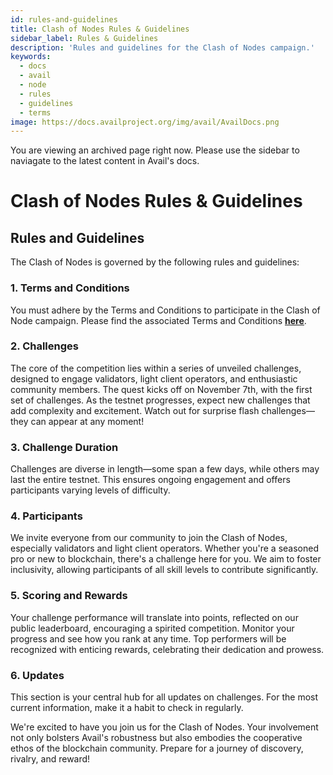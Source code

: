 ```yaml
---
id: rules-and-guidelines
title: Clash of Nodes Rules & Guidelines
sidebar_label: Rules & Guidelines
description: 'Rules and guidelines for the Clash of Nodes campaign.'
keywords:
  - docs
  - avail
  - node
  - rules
  - guidelines
  - terms
image: https://docs.availproject.org/img/avail/AvailDocs.png
---
```


<Callout type="warning" emoji="⚠️">
You are viewing an archived page right now. Please use the sidebar to naviagate to the latest content in Avail's docs.
</Callout>

# Clash of Nodes Rules & Guidelines

## Rules and Guidelines

The Clash of Nodes is governed by the following rules and guidelines:

### 1. Terms and Conditions

You must adhere by the Terms and Conditions to participate in the Clash of Node campaign. Please find the associated Terms and Conditions **[<ins>here</ins>](/docs/clash-of-nodes/toc.mdx)**.

### 2. Challenges

The core of the competition lies within a series of unveiled challenges, designed to engage validators, light client operators, and enthusiastic community members. The quest kicks off on November 7th, with the first set of challenges. As the testnet progresses, expect new challenges that add complexity and excitement. Watch out for surprise flash challenges—they can appear at any moment!

### 3. Challenge Duration

Challenges are diverse in length—some span a few days, while others may last the entire testnet. This ensures ongoing engagement and offers participants varying levels of difficulty.

### 4. Participants

We invite everyone from our community to join the Clash of Nodes, especially validators and light client operators. Whether you're a seasoned pro or new to blockchain, there's a challenge here for you. We aim to foster inclusivity, allowing participants of all skill levels to contribute significantly.

### 5. Scoring and Rewards

Your challenge performance will translate into points, reflected on our public leaderboard, encouraging a spirited competition. Monitor your progress and see how you rank at any time. Top performers will be recognized with enticing rewards, celebrating their dedication and prowess.

### 6. Updates

This section is your central hub for all updates on challenges. For the most current information, make it a habit to check in regularly.

We're excited to have you join us for the Clash of Nodes. Your involvement not only bolsters Avail's robustness but also embodies the cooperative ethos of the blockchain community. Prepare for a journey of discovery, rivalry, and reward!